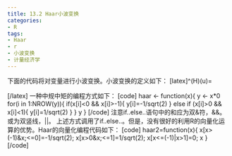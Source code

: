 ```yaml
---
title: 13.2 Haar小波变换
categories:
- R
tags:
- Haar
- r
- 小波变换
- 计量经济学
---
```


下面的代码将对变量进行小波变换。小波变换的定义如下：
[latex]\phi^(H)(u)=\begin{cases}  
              -1/\sqrt(2)  & -1<u\leq 0\\
              1/\sqrt(2)   & 0<u\leq 1 \\
              0            & 其它
\end{cases}[/latex]
一种中规中矩的编程方式如下：
[code]
 haar <- function(x){
 y <- x*0
 for(i in 1:NROW(y)){
 if(x[i]<0 && x[i]>-1){
 y[i]=-1/sqrt(2)
 } else if (x[i]>0 && x[i]<1){
 y[i]=1/sqrt(2)
 }
 }
 y
 }
[/code]
注意if..else..语句中的和应为双&符，&&。或为双竖线，||。
上述方式调用了if..else..。但是，没有很好的利用R的向量化运算的优势。Haar的向量化编程代码如下：
[code]
haar2=function(x){
x[x>(-1)&x;<=0]=-1/sqrt(2);
x[x>0&x;<=1]=1/sqrt(2);
x[x<=(-1)|x>1]=0;
x
}
[/code] 
